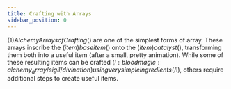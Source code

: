```yaml
---
title: Crafting with Arrays
sidebar_position: 0
---
```



$(1)Alchemy Arrays of Crafting$() are one of the simplest forms of array. These arrays inscribe the $(item)base item$() onto the $(item)catalyst$(), transforming them both into a useful item (after a small, pretty animation).
While some of these resulting items can be crafted $(l:bloodmagic:alchemy_array/sigil/divination)using very simple ingredients$(/l), others require additional steps to create useful items.
